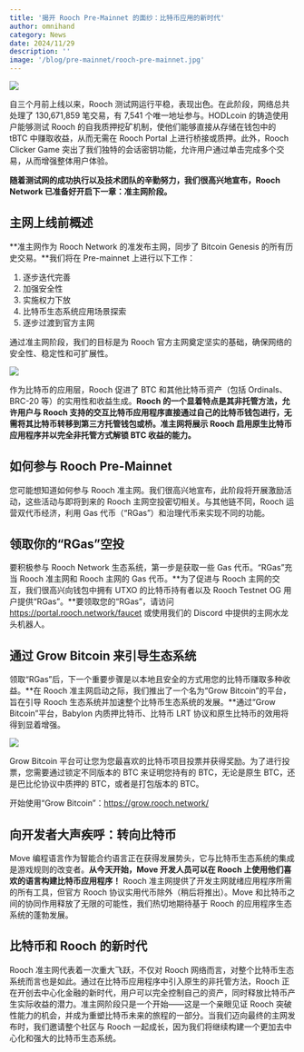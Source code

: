 ```yaml
---
title: '揭开 Rooch Pre-Mainnet 的面纱：比特币应用的新时代'
author: omnihand
category: News
date: 2024/11/29
description: ''
image: '/blog/pre-mainnet/rooch-pre-mainnet.jpg'
---
```



<PostHeader />

![](/blog/pre-mainnet/rooch-pre-mainnet.jpg)

自三个月前上线以来，Rooch 测试网运行平稳，表现出色。在此阶段，网络总共处理了 130,671,859 笔交易，有 7,541 个唯一地址参与。HODLcoin 的铸造使用户能够测试 Rooch 的自我质押挖矿机制，使他们能够直接从存储在钱包中的 tBTC 中赚取收益，从而无需在 Rooch Portal 上进行桥接或质押。此外，Rooch Clicker Game 突出了我们独特的会话密钥功能，允许用户通过单击完成多个交易，从而增强整体用户体验。

**随着测试网的成功执行以及技术团队的辛勤努力，我们很高兴地宣布，Rooch Network 已准备好开启下一章：准主网阶段。**

## 主网上线前概述

**准主网作为 Rooch Network 的准发布主网，同步了 Bitcoin Genesis 的所有历史交易。**我们将在 Pre-mainnet 上进行以下工作：

1. 逐步迭代完善
2. 加强安全性
3. 实施权力下放
4. 比特币生态系统应用场景探索
5. 逐步过渡到官方主网

通过准主网阶段，我们的目标是为 Rooch 官方主网奠定坚实的基础，确保网络的安全性、稳定性和可扩展性。

![](/blog/pre-mainnet/build-move-bitcoin.png)

作为比特币的应用层，Rooch 促进了 BTC 和其他比特币资产（包括 Ordinals、BRC-20 等）的实用性和收益生成。**Rooch 的一个显着特点是其非托管方法，允许用户与 Rooch 支持的交互比特币应用程序直接通过自己的比特币钱包进行，无需将其比特币转移到第三方托管钱包或桥。准主网将展示 Rooch 启用原生比特币应用程序并以完全非托管方式解锁 BTC 收益的能力。**

## 如何参与 Rooch Pre-Mainnet

您可能想知道如何参与 Rooch 准主网。我们很高兴地宣布，此阶段将开展激励活动，这些活动与即将到来的 Rooch 主网空投密切相关。与其他链不同，Rooch 运营双代币经济，利用 Gas 代币（“RGas”）和治理代币来实现不同的功能。

## 领取你的“RGas”空投

要积极参与 Rooch Network 生态系统，第一步是获取一些 Gas 代币。“RGas”充当 Rooch 准主网和 Rooch 主网的 Gas 代币。**为了促进与 Rooch 主网的交互，我们很高兴向钱包中拥有 UTXO 的比特币持有者以及 Rooch Testnet OG 用户提供“RGas”。**要领取您的“RGas”，请访问 https://portal.rooch.network/faucet 或使用我们的 Discord 中提供的主网水龙头机器人。

## 通过 Grow Bitcoin 来引导生态系统

领取“RGas”后，下一个重要步骤是以本地且安全的方式用您的比特币赚取多种收益。**在 Rooch 准主网启动之际，我们推出了一个名为“Grow Bitcoin”的平台，旨在引导 Rooch 生态系统并加速整个比特币生态系统的发展。**通过“Grow Bitcoin”平台，Babylon 内质押比特币、比特币 LRT 协议和原生比特币的效用将得到显着增强。

![](/blog/pre-mainnet/grow-bitcoin.png)

Grow Bitcoin 平台可让您为您最喜欢的比特币项目投票并获得奖励。为了进行投票，您需要通过锁定不同版本的 BTC 来证明您持有的 BTC，无论是原生 BTC，还是巴比伦协议中质押的 BTC，或者是打包版本的 BTC。

开始使用“Grow Bitcoin”：https://grow.rooch.network/

## 向开发者大声疾呼：转向比特币

Move 编程语言作为智能合约语言正在获得发展势头，它与比特币生态系统的集成是游戏规则的改变者。**从今天开始，Move 开发人员可以在 Rooch 上使用他们喜欢的语言构建比特币应用程序！** Rooch 准主网提供了开发主网就绪应用程序所需的所有工具，但官方 Rooch 协议实用代币除外（稍后将推出）。Move 和比特币之间的协同作用释放了无限的可能性，我们热切地期待基于 Rooch 的应用程序生态系统的蓬勃发展。

## 比特币和 Rooch 的新时代

Rooch 准主网代表着一次重大飞跃，不仅对 Rooch 网络而言，对整个比特币生态系统而言也是如此。通过在比特币应用程序中引入原生的非托管方法，Rooch 正在开创去中心化金融的新时代，用户可以完全控制自己的资产，同时释放比特币产生实际收益的潜力。准主网阶段只是一个开始——这是一个亲眼见证 Rooch 突破性能力的机会，并成为重塑比特币未来的旅程的一部分。当我们迈向最终的主网发布时，我们邀请整个社区与 Rooch 一起成长，因为我们将继续构建一个更加去中心化和强大的比特币生态系统。

